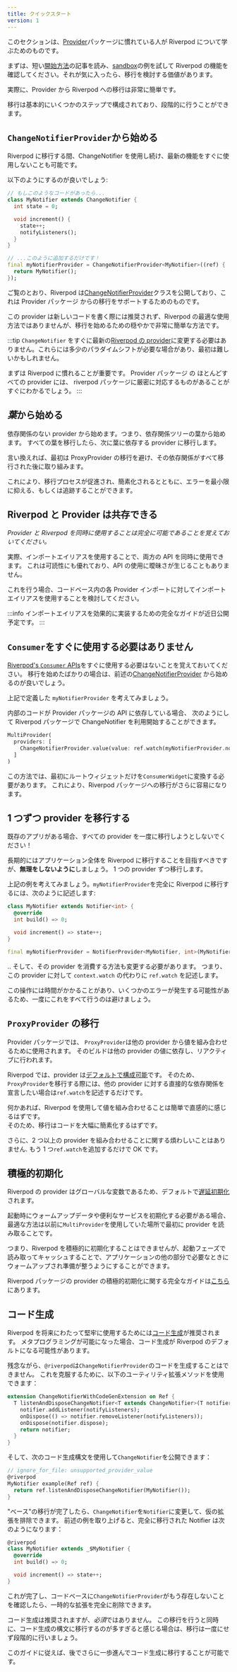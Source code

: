 ```yaml
---
title: クイックスタート
version: 1
---
```


このセクションは、[Provider]パッケージに慣れている人が Riverpod について学ぶためのものです。

まずは、短い[開始方法]の記事を読み、[sandbox]の例を試して Riverpod の機能を確認してください。それが気に入ったら、移行を検討する価値があります。

実際に、Provider から Riverpod への移行は非常に簡単です。

移行は基本的にいくつかのステップで構成されており、段階的に行うことができます。

## `ChangeNotifierProvider`から始める

Riverpod に移行する間、ChangeNotifier を使用し続け、最新の機能をすぐに使用しないことも可能です。

以下のようにするのが良いでしょう:

```dart
// もしこのようなコードがあったら...
class MyNotifier extends ChangeNotifier {
  int state = 0;

  void increment() {
    state++;
    notifyListeners();
  }
}

// ...このように追加するだけです！
final myNotifierProvider = ChangeNotifierProvider<MyNotifier>((ref) {
  return MyNotifier();
});
```

ご覧のとおり、Riverpod は[ChangeNotifierProvider]クラスを公開しており、これは Provider パッケージ
からの移行をサポートするためのものです。

この provider は新しいコードを書く際には推奨されず、Riverpod の最適な使用方法ではありませんが、移行を始めるための穏やかで非常に簡単な方法です。

:::tip
`ChangeNotifier` をすぐに最新の[Riverpod の provider]に変更する必要はありません。これらには多少のパラダイムシフトが必要な場合があり、最初は難しいかもしれません。

まずは Riverpod に慣れることが重要です。
Provider パッケージ の ほとんどすべての provider には、 riverpod パッケージに厳密に対応するものがあることがすぐにわかるでしょう。
:::

## *葉*から始める

依存関係のない provider から始めます。つまり、依存関係ツリーの葉から始めます。
すべての葉を移行したら、次に葉に依存する provider に移行します。

言い換えれば、最初は ProxyProvider の移行を避け、その依存関係がすべて移行された後に取り組みます。

これにより、移行プロセスが促進され、簡素化されるとともに、エラーを最小限に抑える、もしくは追跡することができます。

## Riverpod と Provider は共存できる

_Provider と Riverpod を同時に使用することは完全に可能であることを覚えておいてください。_

実際、インポートエイリアスを使用することで、両方の API を同時に使用できます。
これは可読性にも優れており、API の使用に曖昧さが生じることもありません。

これを行う場合、コードベース内の各 Provider インポートに対してインポートエイリアスを使用することを検討してください。

:::info
インポートエイリアスを効果的に実装するための完全なガイドが近日公開予定です。
:::

## `Consumer`をすぐに使用する必要はありません

[Riverpod's `Consumer` APIs]をすぐに使用する必要はないことを覚えておいてください。
移行を始めたばかりの場合は、前述の[ChangeNotifierProvider] から始めるのが良いでしょう。

上記で定義した `myNotifierProvider` を考えてみましょう。

内部のコードが Provider パッケージの API に依存している場合、
次のようにして Riverpod パッケージで ChangeNotifier を利用開始することができます。

```dart
MultiProvider(
  providers: [
    ChangeNotifierProvider.value(value: ref.watch(myNotifierProvider.notifier)),
  ]
)
```

この方法では、最初にルートウィジェットだけを`ConsumerWidget`に変換する必要があります。
これにより、Riverpod パッケージへの移行がさらに容易になります。

## 1 つずつ provider を移行する

既存のアプリがある場合、すべての provider を一度に移行しようとしないでください！

長期的にはアプリケーション全体を Riverpod に移行することを目指すべきですが、**無理をしないように**しましょう。
1 つの provider ずつ移行します。

上記の例を考えてみましょう。`myNotifierProvider`を完全に Riverpod に移行するには、次のように記述します:

```dart
class MyNotifier extends Notifier<int> {
  @override
  int build() => 0;

  void increment() => state++;
}

final myNotifierProvider = NotifierProvider<MyNotifier, int>(MyNotifier.new);
```

.. そして、その provider を消費する方法も変更する必要があります。
つまり、この provider に対して `context.watch` の代わりに `ref.watch` を記述します。

この操作には時間がかかることがあり、いくつかのエラーが発生する可能性があるため、一度にこれをすべて行うのは避けましょう。

## `ProxyProvider` の移行

Provider パッケージでは、 `ProxyProvider`は他の provider から値を組み合わせるために使用されます。
そのビルドは他の provider の値に依存し、リアクティブに行われます。

Riverpod では、provider は[デフォルトで構成可能]です。
そのため、`ProxyProvider`を移行する際には、他の provider に対する直接的な依存関係を宣言したい場合は`ref.watch`を記述するだけです。

何かあれば、Riverpod を使用して値を組み合わせることは簡単で直感的に感じるはずです。  
そのため、移行はコードを大幅に簡素化するはずです。

さらに、2 つ以上の provider を組み合わせることに関する煩わしいことはありません.
もう 1 つ`ref.watch`を追加するだけで OK です。

## 積極的初期化

Riverpod の provider はグローバルな変数であるため、デフォルトで[遅延初期化]されます。

起動時にウォームアップデータや便利なサービスを初期化する必要がある場合、最適な方法は以前に`MultiProvider`を使用していた場所で最初に provider を読み取ることです。

つまり、Riverpod を積極的に初期化することはできませんが、起動フェーズで読み取ってキャッシュすることで、アプリケーションの他の部分で必要なときにウォームアップされ準備が整うようにすることができます。

Riverpod パッケージの provider の積極的初期化に関する完全なガイドは[こちら]にあります。

## コード生成

Riverpod を将来にわたって堅牢に使用するためには[コード生成]が推奨されます。
メタプログラミングが可能になった場合、コード生成が Riverpod のデフォルトになる可能性があります。

残念ながら、`@riverpod`は`ChangeNotifierProvider`のコードを生成することはできません。
これを克服するために、以下のユーティリティ拡張メソッドを使用できます：

```dart
extension ChangeNotifierWithCodeGenExtension on Ref {
  T listenAndDisposeChangeNotifier<T extends ChangeNotifier>(T notifier) {
    notifier.addListener(notifyListeners);
    onDispose(() => notifier.removeListener(notifyListeners));
    onDispose(notifier.dispose);
    return notifier;
  }
}
```

そして、次のコード生成構文を使用して`ChangeNotifier`を公開できます：

```dart
// ignore_for_file: unsupported_provider_value
@riverpod
MyNotifier example(Ref ref) {
  return ref.listenAndDisposeChangeNotifier(MyNotifier());
}
```

"ベース"の移行が完了したら、`ChangeNotifier`を`Notifier`に変更して、仮の拡張を排除できます。
前述の例を取り上げると、完全に移行された Notifier は次のようになります：

```dart
@riverpod
class MyNotifier extends _$MyNotifier {
  @override
  int build() => 0;

  void increment() => state++;
}
```

これが完了し、コードベースに`ChangeNotifierProvider`がもう存在しないことを確認したら、一時的な拡張を完全に削除できます。

コード生成は推奨されますが、*必須*ではありません。
この移行を行うと同時に、コード生成の構文に移行するのが多すぎると感じる場合は、移行は一度にせず段階的に行いましょう。

このガイドに従えば、後でさらに一歩進んでコード生成に移行することが可能です。

[開始方法]: /docs/introduction/getting_started
[sandbox]: https://dartpad.dev/?null_safety=true&id=ef06ab3ce0b822e6cc5db0575248e6e2
[provider]: https://pub.dev/packages/provider
[ChangeNotifierProvider]: https://pub.dev/documentation/hooks_riverpod/3.0.0-dev.16/legacy/ChangeNotifierProvider-class.html
[コード生成]: /docs/concepts/about_code_generation
[Riverpod の provider]: https://pub.dev/documentation/hooks_riverpod/3.0.0-dev.16/hooks_riverpod/Notifier-class.html
[デフォルトで構成可能]: /docs/from_provider/motivation#combining-providers-is-hard-and-error-prone
[前述の通り]: /docs/from_provider/quickstart#start-with-changenotifierprovider
[Riverpod's `Consumer` APIs]: /docs/concepts/reading
[遅延初期化]: /docs/concepts/provider_lifecycles
[こちら]: /docs/essentials/eager_initialization
